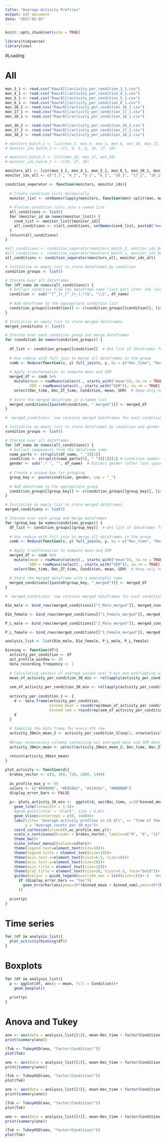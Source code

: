 ```yaml
---
title: "Average Activity Profiles"
output: pdf_document
date: "2025-03-05"
---
```


```r
knitr::opts_chunk$set(echo = TRUE)
```

```r
library(tidyverse)
library(zoo)
```

#Loading


# All
```r
mon_3_1 <- read.csv("Raw/All/activity_per_condition_3_1.csv")
mon_4_1 <- read.csv("Raw/All/activity_per_condition_4_1.csv")
mon_5_1 <- read.csv("Raw/All/activity_per_condition_5_1.csv")
mon_6_1 <- read.csv("Raw/All/activity_per_condition_6_1.csv")
mon_16_1 <- read.csv("Raw/All/activity_per_condition_16_1.csv")
mon_17_1 <- read.csv("Raw/All/activity_per_condition_17_1.csv")
mon_18_1 <- read.csv("Raw/All/activity_per_condition_18_1.csv")

mon_16_2 <- read.csv("Raw/All/activity_per_condition_16_2.csv")
mon_17_2 <- read.csv("Raw/All/activity_per_condition_17_2.csv")
mon_18_2 <- read.csv("Raw/All/activity_per_condition_18_2.csv")
```


```r
# monitors_batch_1 <- list(mon_3, mon_4, mon_5, mon_6, mon_16, mon_17, mon_18)
# monitor_ids_batch_1 <- c(3, 4, 5, 6, 16, 17, 18)

# monitors_batch_2 <- list(mon_16, mon_17, mon_18)
# monitor_ids_batch_2 <- c(16, 17, 18)

monitors_all <- list(mon_3_1, mon_4_1, mon_5_1, mon_6_1, mon_16_1, mon_17_1, mon_18_1, mon_16_2, mon_17_2, mon_18_2)
monitor_ids_all <- c("3_1", "4_1", "5_1", "6_1", "16_1", "17_1", "18_1", "16_2", "17_2", "18_2")

condition_seperator <- function(monitors, monitor_ids){
  
  # Create condition lists dynamically
  monitor_list <- setNames(lapply(monitors, function(mon) split(mon, mon$Condition)), monitor_ids)
  
  # Flatten condition lists into a named list
  all_conditions <- list()
  for (monitor_id in names(monitor_list)) {
    cond_list <- monitor_list[[monitor_id]]
    all_conditions <- c(all_conditions, setNames(cond_list, paste0("mon_", monitor_id, "_", names(cond_list))))
  }
  return(all_conditions)
}

#all_conditions <- condition_seperator(monitors_batch_2, monitor_ids_batch_2)
#all_conditions <- condition_seperator(monitors_batch_1, monitor_ids_batch_1)
all_conditions <- condition_seperator(monitors_all, monitor_ids_all)
```

```r
# Initialize an empty list to store dataframes by condition
condition_groups <- list()

# Iterate over all dataframes
for (df_name in names(all_conditions)) {
  # Extract condition from the dataframe name (last part after the last underscore)
  condition <- sub("^[^_]+_[^_]+_(.*)$", "\\1", df_name)
  
  # Add dataframe to the appropriate condition list
  condition_groups[[condition]] <- c(condition_groups[[condition]], list(all_conditions[[df_name]]))
}
```

```r

# Initialize an empty list to store merged dataframes
merged_conditions <- list()

# Iterate over each condition group and merge dataframes
for (condition in names(condition_groups)) {
  
  df_list <- condition_groups[[condition]]  # Get list of dataframes for the condition
  
  # Use reduce with full_join to merge all dataframes in the group
  comb <- Reduce(function(x, y) full_join(x, y, by = c("Dec_time", "Dec_ZT_time", "Condition")), df_list)
  
  # Apply transformation to compute mean and SEM
  merged_df <- comb %>%
    mutate(mean = rowMeans(select(., starts_with("mean")), na.rm = TRUE),
           SEM = rowMeans(select(., starts_with("SEM")), na.rm = TRUE)) %>%
    select(Dec_time, Dec_ZT_time, Condition, mean, SEM)  # Keep only necessary columns
  
  # Store the merged dataframe in a named list
  merged_conditions[[paste0(condition, "_merged")]] <- merged_df
}

# `merged_conditions` now contains merged dataframes for each condition

```

```r
# Initialize an empty list to store dataframes by condition and gender
condition_groups <- list()

# Iterate over all dataframes
for (df_name in names(all_conditions)) {
  # Extract components from the dataframe name
  name_parts <- strsplit(df_name, "_")[[1]]
  condition <- strsplit(name_parts[4], " ")[[1]][1] # Condition number
  gender <- sub(".* ", "", df_name)  # Extract gender (after last space)
  
  # Create a unique key for grouping
  group_key <- paste(condition, gender, sep = "_")
  
  # Add dataframe to the appropriate group
  condition_groups[[group_key]] <- c(condition_groups[[group_key]], list(all_conditions[[df_name]]))
}

# Initialize an empty list to store merged dataframes
merged_conditions <- list()

# Iterate over each group and merge dataframes
for (group_key in names(condition_groups)) {
  df_list <- condition_groups[[group_key]]  # Get list of dataframes for the group
  
  # Use reduce with full_join to merge all dataframes in the group
  comb <- Reduce(function(x, y) full_join(x, y, by = c("Dec_time", "Dec_ZT_time", "Condition")), df_list)
  
  # Apply transformation to compute mean and SEM
  merged_df <- comb %>%
    mutate(mean = rowMeans(select(., starts_with("mean")), na.rm = TRUE),
           SEM = rowMeans(select(., starts_with("SEM")), na.rm = TRUE)) %>%
    select(Dec_time, Dec_ZT_time, Condition, mean, SEM)  # Keep only necessary columns
  
  # Store the merged dataframe with a meaningful name
  merged_conditions[[paste0(group_key, "_merged")]] <- merged_df
}

# `merged_conditions` now contains merged dataframes for each condition and gender


```


```r
D1e_male <- bind_rows(merged_conditions[["1_Male_merged"]], merged_conditions[["3_Male_merged"]], merged_conditions[["4_Male_merged"]])

D1e_female <- bind_rows(merged_conditions[["1_Female_merged"]], merged_conditions[["3_Female_merged"]], merged_conditions[["4_Female_merged"]])

P_L_male <- bind_rows(merged_conditions[["1_Male_merged"]], merged_conditions[["5_Male_merged"]], merged_conditions[["6_Male_merged"]])

P_L_female <- bind_rows(merged_conditions[["1_Female_merged"]], merged_conditions[["5_Female_merged"]], merged_conditions[["6_Female_merged"]])

analysis_list <- list(D1e_male, D1e_female, P_L_male, P_L_female)
```

```r
binning <- function(df){
  activity_per_condition <- df
  act_profile_window <- 30
  data_recording_frequency <- 1
  
  # Calculating vectors of average values over X min non overlapping windows
  mean_of_activity_per_condition_30_min <- rollapply(activity_per_condition$mean, width = as.numeric(act_profile_window)/as.numeric(data_recording_frequency), by = as.numeric(act_profile_window)/as.numeric(data_recording_frequency), FUN = mean)
  
  sem_of_activity_per_condition_30_min <- rollapply(activity_per_condition$SEM, width = as.numeric(act_profile_window)/as.numeric(data_recording_frequency), by = as.numeric(act_profile_window)/as.numeric(data_recording_frequency), FUN = mean)
  
  activity_per_condition_1 <- {
    d <- data.frame(activity_per_condition, 
                    binned_mean = round(rep(mean_of_activity_per_condition_30_min, each=as.numeric(act_profile_window)/as.numeric(data_recording_frequency)), 10),
                    binned_sem = round(rep(sem_of_activity_per_condition_30_min, each=as.numeric(act_profile_window)/as.numeric(data_recording_frequency))), 10)
    d
  }
  
  # Sampling the data frame for every Xth row
  activity_30min_mean_2 <- activity_per_condition_1[seq(1, nrow(activity_per_condition_1), by = as.numeric(act_profile_window)/as.numeric(data_recording_frequency)),]
  
  #Drops unnecessary columns containing not averaged mean and SEM data
  activity_30min_mean <- select(activity_30min_mean_2, Dec_time, Dec_ZT_time, Condition, binned_mean, binned_sem)
  
  return(activity_30min_mean)
}
```

```r
plot_activity <- function(d){
  brakes_vector <- c(0, 360, 720, 1080, 1440)
  
  ac_profile_max_y <- 65
  colors <- c("#000000", "#E0CB02", "#21918c", "#BBBBBB")
  display_error_bars <- FALSE
  
  p<- plots_activity_30_min <-  ggplot(d, aes(Dec_time, y=30*binned_mean, ymax=3, ymin=0, colour=Condition)) +
    geom_line(linewidth = 1.5)+
    #geom_point(color = "black", size = 0.6)+
    geom_vline(xintercept = c(0, 1440))+
    labs(title= "Average activity profiles in LD All", x= "Time of the day [H]",
         y = "Average counts per 30 min")+
    coord_cartesian(ylim=c(0,ac_profile_max_y))+
    scale_x_continuous(breaks = brakes_vector, labels=c("0", "6", "12", "18", "0"))+
    theme_bw()+
    scale_colour_manual(values=colors)+
    theme(legend.text=element_text(size=18))+
    theme(legend.title = element_text(size=18))+
    theme(axis.text.x=element_text(hjust=0.5, size=20))+
    theme(axis.text.y=element_text(size=20))+
    theme(axis.title = element_text(size=18))+
    theme(plot.title = element_text(size=20, hjust=0.5, face="bold"))+
    guides(colour = guide_legend(override.aes = list(size=1)))+ (   #edits the point size in a legend
      if (display_error_bars == "Yes")(
        geom_errorbar(aes(ymax=30*(binned_mean + binned_sem),ymin=30*(binned_mean - binned_sem)), width=0.3)
      ))
  
  print(p)
}
```


# Time series
```r
for (df in analysis_list){
  plot_activity(binning(df))
}
```

# Boxplots
```r
for (df in analysis_list){
  p <- ggplot(df, aes(y = mean, fill = Condition))+
    geom_boxplot()
  
  print(p)
}
```


# Anova and Tukey
```r
ano <- aov(data = analysis_list[[1]], mean~Dec_time + factor(Condition))
print(summary(ano))

(Tuk <- TukeyHSD(ano, "factor(Condition)"))
plot(Tuk)
```
```r
ano <- aov(data = analysis_list[[2]], mean~Dec_time + factor(Condition))
print(summary(ano))

(Tuk <- TukeyHSD(ano, "factor(Condition)"))
plot(Tuk)
```
```r
ano <- aov(data = analysis_list[[3]], mean~Dec_time + factor(Condition))
print(summary(ano))

(Tuk <- TukeyHSD(ano, "factor(Condition)"))
plot(Tuk)
```

```r
ano <- aov(data = analysis_list[[4]], mean~Dec_time + factor(Condition))
print(summary(ano))

(Tuk <- TukeyHSD(ano, "factor(Condition)"))
plot(Tuk)
```



